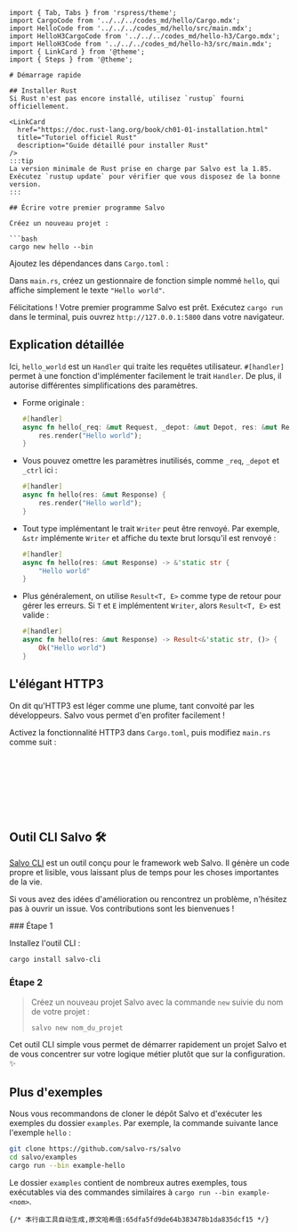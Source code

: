 ```  
import { Tab, Tabs } from 'rspress/theme';  
import CargoCode from '../../../codes_md/hello/Cargo.mdx';  
import HelloCode from '../../../codes_md/hello/src/main.mdx';  
import HelloH3CargoCode from '../../../codes_md/hello-h3/Cargo.mdx';  
import HelloH3Code from '../../../codes_md/hello-h3/src/main.mdx';  
import { LinkCard } from '@theme';  
import { Steps } from '@theme';  

# Démarrage rapide  

## Installer Rust  
Si Rust n'est pas encore installé, utilisez `rustup` fourni officiellement.  

<LinkCard  
  href="https://doc.rust-lang.org/book/ch01-01-installation.html"  
  title="Tutoriel officiel Rust"  
  description="Guide détaillé pour installer Rust"  
/>  
:::tip  
La version minimale de Rust prise en charge par Salvo est la 1.85. Exécutez `rustup update` pour vérifier que vous disposez de la bonne version.  
:::  

## Écrire votre premier programme Salvo  

Créez un nouveau projet :  

```bash  
cargo new hello --bin  
```  

Ajoutez les dépendances dans `Cargo.toml` :  

<CargoCode/>  

Dans `main.rs`, créez un gestionnaire de fonction simple nommé `hello`, qui affiche simplement le texte `"Hello world"`.  

<HelloCode/>  

Félicitations ! Votre premier programme Salvo est prêt. Exécutez `cargo run` dans le terminal, puis ouvrez `http://127.0.0.1:5800` dans votre navigateur.  

## Explication détaillée  

Ici, `hello_world` est un `Handler` qui traite les requêtes utilisateur. `#[handler]` permet à une fonction d'implémenter facilement le trait `Handler`. De plus, il autorise différentes simplifications des paramètres.  

- Forme originale :  

    ```rust  
    #[handler]  
    async fn hello(_req: &mut Request, _depot: &mut Depot, res: &mut Response, _ctrl: &mut FlowCtrl) {  
        res.render("Hello world");  
    }  
    ```  

- Vous pouvez omettre les paramètres inutilisés, comme `_req`, `_depot` et `_ctrl` ici :  

    ```rust  
    #[handler]  
    async fn hello(res: &mut Response) {  
        res.render("Hello world");  
    }  
    ```  

- Tout type implémentant le trait `Writer` peut être renvoyé. Par exemple, `&str` implémente `Writer` et affiche du texte brut lorsqu'il est renvoyé :  

    ```rust  
    #[handler]  
    async fn hello(res: &mut Response) -> &'static str {  
        "Hello world"  
    }  
    ```  

- Plus généralement, on utilise `Result<T, E>` comme type de retour pour gérer les erreurs. Si `T` et `E` implémentent `Writer`, alors `Result<T, E>` est valide :  

    ```rust  
    #[handler]  
    async fn hello(res: &mut Response) -> Result<&'static str, ()> {  
        Ok("Hello world")  
    }  
    ```  

## L'élégant HTTP3  

On dit qu'HTTP3 est léger comme une plume, tant convoité par les développeurs. Salvo vous permet d'en profiter facilement !  

Activez la fonctionnalité HTTP3 dans `Cargo.toml`, puis modifiez `main.rs` comme suit :  
<Tabs>  
  <Tab label="main.rs">  
  <HelloH3Code/>  
  </Tab>  
  <Tab label="Cargo.toml">  
  <HelloH3CargoCode/>  
  </Tab>  
</Tabs>  

## Outil CLI Salvo 🛠️  

[Salvo CLI](https://github.com/salvo-rs/salvo-cli) est un outil conçu pour le framework web Salvo. Il génère un code propre et lisible, vous laissant plus de temps pour les choses importantes de la vie.  

Si vous avez des idées d'amélioration ou rencontrez un problème, n'hésitez pas à ouvrir un issue. Vos contributions sont les bienvenues !  

<Steps>  
  ### Étape 1  

  Installez l'outil CLI :  

  ```bash  
  cargo install salvo-cli  
  ```  

  ### Étape 2  

  > Créez un nouveau projet Salvo avec la commande `new` suivie du nom de votre projet :  
  >  
  > ```bash  
  > salvo new nom_du_projet  
  > ```  
</Steps>  

Cet outil CLI simple vous permet de démarrer rapidement un projet Salvo et de vous concentrer sur votre logique métier plutôt que sur la configuration. ✨  

## Plus d'exemples  

Nous vous recommandons de cloner le dépôt Salvo et d'exécuter les exemples du dossier `examples`. Par exemple, la commande suivante lance l'exemple `hello` :  

```sh  
git clone https://github.com/salvo-rs/salvo  
cd salvo/examples  
cargo run --bin example-hello  
```  

Le dossier `examples` contient de nombreux autres exemples, tous exécutables via des commandes similaires à `cargo run --bin example-<nom>`.  
```
{/* 本行由工具自动生成,原文哈希值:65dfa5fd9de64b383478b1da835dcf15 */}